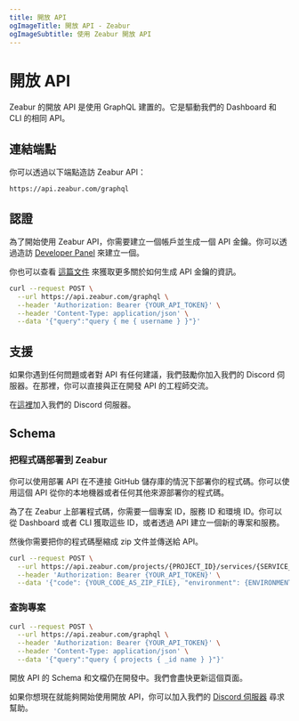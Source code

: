 ```yaml
---
title: 開放 API
ogImageTitle: 開放 API - Zeabur
ogImageSubtitle: 使用 Zeabur 開放 API
---
```



# 開放 API

Zeabur 的開放 API 是使用 GraphQL 建置的。它是驅動我們的 Dashboard 和 CLI 的相同 API。

## 連結端點

你可以透過以下端點造訪 Zeabur API：

```http
https://api.zeabur.com/graphql
```

## 認證

為了開始使用 Zeabur API，你需要建立一個帳戶並生成一個 API 金鑰。你可以透過造訪 [Developer Panel](https://dash.zeabur.com/account/developer) 來建立一個。

你也可以查看 [這篇文件](./use-api-key) 來獲取更多關於如何生成 API 金鑰的資訊。

```bash
curl --request POST \
  --url https://api.zeabur.com/graphql \
  --header 'Authorization: Bearer {YOUR_API_TOKEN}' \
  --header 'Content-Type: application/json' \
  --data '{"query":"query { me { username } }"}'
```

## 支援

如果你遇到任何問題或者對 API 有任何建議，我們鼓勵你加入我們的 Discord 伺服器。在那裡，你可以直接與正在開發 API 的工程師交流。

在[這裡](https://discord.gg/yrnVvTCM7g)加入我們的 Discord 伺服器。

## Schema

### 把程式碼部署到 Zeabur

你可以使用部署 API 在不連接 GitHub 儲存庫的情況下部署你的程式碼。你可以使用這個 API 從你的本地機器或者任何其他來源部署你的程式碼。

為了在 Zeabur 上部署程式碼，你需要一個專案 ID，服務 ID 和環境 ID。你可以從 Dashboard 或者 CLI 獲取這些 ID，或者透過 API 建立一個新的專案和服務。

然後你需要把你的程式碼壓縮成 zip 文件並傳送給 API。

```bash
curl --request POST \
  --url https://api.zeabur.com/projects/{PROJECT_ID}/services/{SERVICE_ID}/deploy \
  --header 'Authorization: Bearer {YOUR_API_TOKEN}' \
  --data '{"code": {YOUR_CODE_AS_ZIP_FILE}, "environment": {ENVIRONMENT_ID}}'
```

### 查詢專案

```bash
curl --request POST \
  --url https://api.zeabur.com/graphql \
  --header 'Authorization: Bearer {YOUR_API_TOKEN}' \
  --header 'Content-Type: application/json' \
  --data '{"query":"query { projects { _id name } }"}'
```

<Callout>
  開放 API 的 Schema 和文檔仍在開發中。我們會盡快更新這個頁面。

  如果你想現在就能夠開始使用開放 API，你可以加入我們的 [Discord 伺服器](https://discord.gg/yrnVvTCM7g) 尋求幫助。
</Callout>
